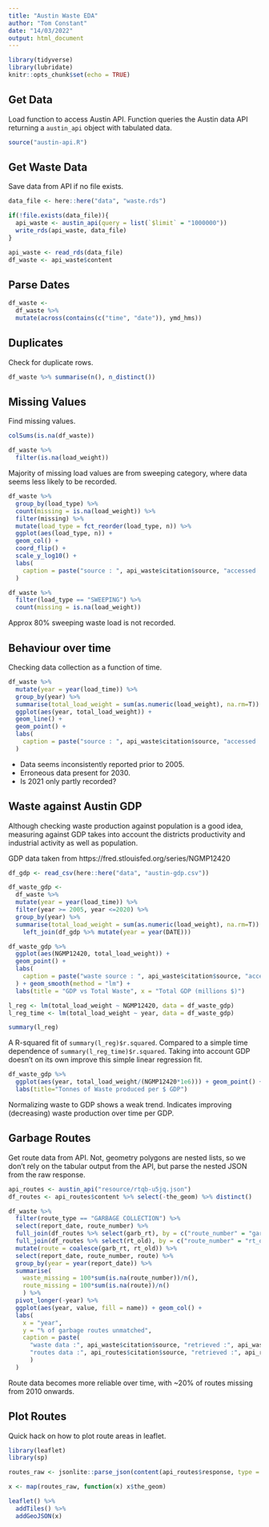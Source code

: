 ```yaml
---
title: "Austin Waste EDA"
author: "Tom Constant"
date: "14/03/2022"
output: html_document
---
```


```r
library(tidyverse)
library(lubridate)
knitr::opts_chunk$set(echo = TRUE)
```

## Get Data

Load function to access Austin API. Function queries the Austin data API 
returning a `austin_api` object with tabulated data.

```r
source("austin-api.R")
```

## Get Waste Data

Save data from API if no file exists.

```r
data_file <- here::here("data", "waste.rds")

if(!file.exists(data_file)){
  api_waste <- austin_api(query = list(`$limit` = "1000000"))
  write_rds(api_waste, data_file)
} 

api_waste <- read_rds(data_file)
df_waste <- api_waste$content

```

## Parse Dates

```r
df_waste <-
  df_waste %>% 
  mutate(across(contains(c("time", "date")), ymd_hms))
```

## Duplicates

Check for duplicate rows.

```r
df_waste %>% summarise(n(), n_distinct())
```

## Missing Values

Find missing values.

```r
colSums(is.na(df_waste))
```

```r
df_waste %>% 
  filter(is.na(load_weight))
```

Majority of missing load values are from sweeping category, where data seems
less likely to be recorded.

```r
df_waste %>% 
  group_by(load_type) %>% 
  count(missing = is.na(load_weight)) %>% 
  filter(missing) %>% 
  mutate(load_type = fct_reorder(load_type, n)) %>% 
  ggplot(aes(load_type, n)) + 
  geom_col() + 
  coord_flip() +
  scale_y_log10() +
  labs(
    caption = paste("source : ", api_waste$citation$source, "accessed : ", api_waste$citation$retrieved)
  )
```

```r
df_waste %>% 
  filter(load_type == "SWEEPING") %>% 
  count(missing = is.na(load_weight))
```

Approx 80% sweeping waste load is not recorded.

## Behaviour over time

Checking data collection as a function of time.

```r
df_waste %>% 
  mutate(year = year(load_time)) %>% 
  group_by(year) %>% 
  summarise(total_load_weight = sum(as.numeric(load_weight), na.rm=T)) %>% 
  ggplot(aes(year, total_load_weight)) + 
  geom_line() + 
  geom_point() +
  labs(
    caption = paste("source : ", api_waste$citation$source, "accessed : ", api_waste$citation$retrieved)
  )
```

* Data seems inconsistently reported prior to 2005. 
* Erroneous data present for 2030. 
* Is 2021 only partly recorded?


## Waste against Austin GDP

Although checking waste production against population is a good idea, measuring
against GDP takes into account the districts productivity and industrial activity as 
well as population.

GDP data taken from https://fred.stlouisfed.org/series/NGMP12420

```r
df_gdp <- read_csv(here::here("data", "austin-gdp.csv"))

df_waste_gdp <- 
  df_waste %>% 
  mutate(year = year(load_time)) %>% 
  filter(year >= 2005, year <=2020) %>%
  group_by(year) %>% 
  summarise(total_load_weight = sum(as.numeric(load_weight), na.rm=T)) %>% 
    left_join(df_gdp %>% mutate(year = year(DATE)))

df_waste_gdp %>% 
  ggplot(aes(NGMP12420, total_load_weight)) + 
  geom_point() +
  labs(
    caption = paste("waste source : ", api_waste$citation$source, "accessed : ", api_waste$citation$retrieved, "\n", "gdp source : ", "https://fred.stlouisfed.org/series/NGMP12420")
  ) + geom_smooth(method = "lm") +
  labs(title = "GDP vs Total Waste", x = "Total GDP (millions $)")
```


```r
l_reg <- lm(total_load_weight ~ NGMP12420, data = df_waste_gdp)
l_reg_time <- lm(total_load_weight ~ year, data = df_waste_gdp)

summary(l_reg)
```

A R-squared fit of `summary(l_reg)$r.squared`. Compared to a simple time dependence 
of `summary(l_reg_time)$r.squared`. Taking into account GDP doesn't on its own
improve this simple linear regression fit.

```r
df_waste_gdp %>% 
  ggplot(aes(year, total_load_weight/(NGMP12420*1e6))) + geom_point() +
  labs(title="Tonnes of Waste produced per $ GDP")
```

Normalizing waste to GDP shows a weak trend. Indicates improving (decreasing)
waste production over time per GDP.

## Garbage Routes

Get route data from API. Not, geometry polygons are nested lists, so
we don't rely on the tabular output from the API, but parse the nested JSON
from the raw response.

```r
api_routes <- austin_api("resource/rtqb-u5jq.json")
df_routes <- api_routes$content %>% select(-the_geom) %>% distinct()
```

```r
df_waste %>%
  filter(route_type == "GARBAGE COLLECTION") %>% 
  select(report_date, route_number) %>% 
  full_join(df_routes %>% select(garb_rt), by = c("route_number" = "garb_rt"), keep = TRUE) %>% 
  full_join(df_routes %>% select(rt_old), by = c("route_number" = "rt_old"), keep = TRUE) %>% 
  mutate(route = coalesce(garb_rt, rt_old)) %>% 
  select(report_date, route_number, route) %>% 
  group_by(year = year(report_date)) %>% 
  summarise(
    waste_missing = 100*sum(is.na(route_number))/n(), 
    route_missing = 100*sum(is.na(route))/n()
    ) %>% 
  pivot_longer(-year) %>% 
  ggplot(aes(year, value, fill = name)) + geom_col() +
  labs(
    x = "year",
    y = "% of garbage routes unmatched",
    caption = paste(
      "waste data :", api_waste$citation$source, "retrieved :", api_waste$citation$retrieved,"\n",
      "routes data :", api_routes$citation$source, "retrieved :", api_routes$citation$retrieved
      )
  )
```

Route data becomes more reliable over time, with ~20% of routes missing from 2010 onwards.

## Plot Routes

Quick hack on how to plot route areas in leaflet.

```r
library(leaflet)
library(sp)

routes_raw <- jsonlite::parse_json(content(api_routes$response, type = "text"))

x <- map(routes_raw, function(x) x$the_geom)

leaflet() %>% 
  addTiles() %>% 
  addGeoJSON(x)
```

